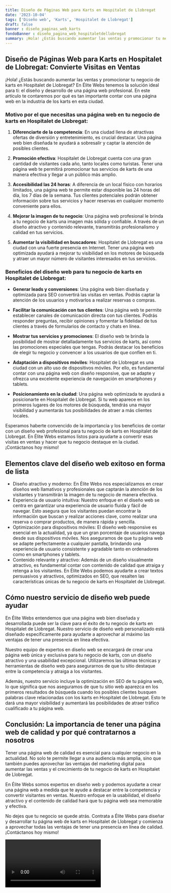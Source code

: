 ```yaml
---
title: Diseño de Páginas Web para Karts en Hospitalet de Llobregat
date: '2023-10-04'
tags: ['Diseño web', 'Karts', 'Hospitalet de Llobregat']
draft: false
banner : diseño_paginas_web_karts
fondoBanner : diseño_pagina_web_hospitaletdellobregat
summary: ¡Hola! ¿Estás buscando aumentar las ventas y promocionar tu negocio de karts en Hospitalet de Llobregat? En Élite Webs tenemos la solución ideal para ti el diseño y desarrollo de una página web profesional. En este artículo te contaremos por qué es tan importante contar con una página web en la industria de los karts en esta ciudad.
---
```


## Diseño de Páginas Web para Karts en Hospitalet de Llobregat: Convierte Visitas en Ventas

¡Hola! ¿Estás buscando aumentar las ventas y promocionar tu negocio de karts en Hospitalet de Llobregat? En Élite Webs tenemos la solución ideal para ti: el diseño y desarrollo de una página web profesional. En este artículo te contaremos por qué es tan importante contar con una página web en la industria de los karts en esta ciudad.

### Motivo por el que necesitas una página web en tu negocio de karts en Hospitalet de Llobregat:

1. **Diferenciarte de la competencia**: En una ciudad llena de atractivas ofertas de diversión y entretenimiento, es crucial destacar. Una página web bien diseñada te ayudará a sobresalir y captar la atención de posibles clientes.

2. **Promoción efectiva**: Hospitalet de Llobregat cuenta con una gran cantidad de visitantes cada año, tanto locales como turistas. Tener una página web te permitirá promocionar tus servicios de karts de una manera efectiva y llegar a un público más amplio.

3. **Accesibilidad las 24 horas**: A diferencia de un local físico con horarios limitados, una página web te permite estar disponible las 24 horas del día, los 7 días de la semana. Tus clientes potenciales podrán obtener información sobre tus servicios y hacer reservas en cualquier momento conveniente para ellos.

4. **Mejorar la imagen de tu negocio**: Una página web profesional le brinda a tu negocio de karts una imagen más sólida y confiable. A través de un diseño atractivo y contenido relevante, transmitirás profesionalismo y calidad en tus servicios.

5. **Aumentar la visibilidad en buscadores**: Hospitalet de Llobregat es una ciudad con una fuerte presencia en Internet. Tener una página web optimizada ayudará a mejorar tu visibilidad en los motores de búsqueda y atraer un mayor número de visitantes interesados en tus servicios.

### Beneficios del diseño web para tu negocio de karts en Hospitalet de Llobregat:

- **Generar leads y conversiones**: Una página web bien diseñada y optimizada para SEO convertirá las visitas en ventas. Podrás captar la atención de los usuarios y motivarlos a realizar reservas o compras.

- **Facilitar la comunicación con tus clientes**: Una página web te permite establecer canales de comunicación directa con tus clientes. Podrás responder preguntas, recibir opiniones y fomentar la fidelidad de tus clientes a través de formularios de contacto y chats en línea.

- **Mostrar tus servicios y promociones**: El diseño web te brinda la posibilidad de mostrar detalladamente tus servicios de karts, así como las promociones especiales que tengas. Podrás destacar los beneficios de elegir tu negocio y convencer a los usuarios de que confíen en ti.

- **Adaptación a dispositivos móviles**: Hospitalet de Llobregat es una ciudad con un alto uso de dispositivos móviles. Por ello, es fundamental contar con una página web con diseño responsive, que se adapte y ofrezca una excelente experiencia de navegación en smartphones y tablets.

- **Posicionamiento en la ciudad**: Una página web optimizada te ayudará a posicionarte en Hospitalet de Llobregat. Si tu web aparece en los primeros lugares de los motores de búsqueda, tendrás una mayor visibilidad y aumentarás tus posibilidades de atraer a más clientes locales.

Esperamos haberte convencido de la importancia y los beneficios de contar con un diseño web profesional para tu negocio de karts en Hospitalet de Llobregat. En Élite Webs estamos listos para ayudarte a convertir esas visitas en ventas y hacer que tu negocio destaque en la ciudad. ¡Contáctanos hoy mismo!

<GifSeo />

<Cta />

## Elementos clave del diseño web exitoso en forma de lista

- Diseño atractivo y moderno: En Élite Webs nos especializamos en crear diseños web llamativos y profesionales que captarán la atención de los visitantes y transmitirán la imagen de tu negocio de manera efectiva.
- Experiencia de usuario intuitiva: Nuestro enfoque en el diseño web se centra en garantizar una experiencia de usuario fluida y fácil de navegar. Esto asegura que los visitantes puedan encontrar la información que buscan y realizar acciones clave, como realizar una reserva o comprar productos, de manera rápida y sencilla.
- Optimización para dispositivos móviles: El diseño web responsive es esencial en la actualidad, ya que un gran porcentaje de usuarios navega desde sus dispositivos móviles. Nos aseguramos de que tu página web se adapte perfectamente a cualquier pantalla, brindando una experiencia de usuario consistente y agradable tanto en ordenadores como en smartphones y tablets.
- Contenido relevante y atractivo: Además de un diseño visualmente atractivo, es fundamental contar con contenido de calidad que atraiga y retenga a los visitantes. En Élite Webs podemos ayudarte a crear textos persuasivos y atractivos, optimizados en SEO, que resalten las características únicas de tu negocio de karts en Hospitalet de Llobregat.

## Cómo nuestro servicio de diseño web puede ayudar

En Élite Webs entendemos que una página web bien diseñada y desarrollada puede ser la clave para el éxito de tu negocio de karts en Hospitalet de Llobregat. Nuestro servicio de diseño web personalizado está diseñado específicamente para ayudarte a aprovechar al máximo las ventajas de tener una presencia en línea efectiva.

Nuestro equipo de expertos en diseño web se encargará de crear una página web única y exclusiva para tu negocio de karts, con un diseño atractivo y una usabilidad excepcional. Utilizaremos las últimas técnicas y herramientas de diseño web para asegurarnos de que tu sitio destaque entre la competencia y atraiga a los visitantes.

Además, nuestro servicio incluye la optimización en SEO de tu página web, lo que significa que nos aseguramos de que tu sitio web aparezca en los primeros resultados de búsqueda cuando los posibles clientes busquen palabras clave relacionadas con los karts en Hospitalet de Llobregat. Esto te dará una mayor visibilidad y aumentará las posibilidades de atraer tráfico cualificado a tu página web.

## Conclusión: La importancia de tener una página web de calidad y por qué contratarnos a nosotros

Tener una página web de calidad es esencial para cualquier negocio en la actualidad. No solo te permite llegar a una audiencia más amplia, sino que también puedes aprovechar las ventajas del marketing digital para aumentar las ventas y el crecimiento de tu negocio de karts en Hospitalet de Llobregat.

En Élite Webs somos expertos en diseño web y podemos ayudarte a crear una página web a medida que te ayude a destacar entre la competencia y convertir visitantes en ventas. Nuestro enfoque en la usabilidad, el diseño atractivo y el contenido de calidad hará que tu página web sea memorable y efectiva.

No dejes que tu negocio se quede atrás. Contrata a Élite Webs para diseñar y desarrollar tu página web de karts en Hospitalet de Llobregat y comienza a aprovechar todas las ventajas de tener una presencia en línea de calidad. ¡Contáctanos hoy mismo!

<Video />

<CtaBot job='Karts' city='Hospitalet de Llobregat'/>

<Gmaps query='Hospitalet de Llobregat+españa+maps' />